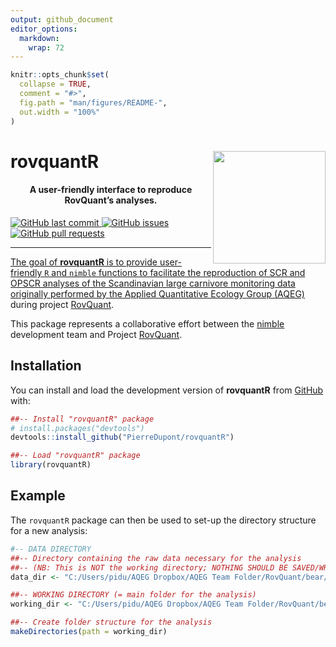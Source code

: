 ```yaml
---
output: github_document
editor_options: 
  markdown: 
    wrap: 72
---
```


<!-- README.md is generated from README.Rmd. Please edit that file -->

```r
knitr::opts_chunk$set(
  collapse = TRUE,
  comment = "#>",
  fig.path = "man/figures/README-",
  out.width = "100%"
)
```

# rovquantR <a href="https://www.nmbu.no/en/research/projects/rovquant"><img src="man/figures/RovQuant.png" align="right" height="180"/></a>

<h4 align="center">

A user-friendly interface to reproduce RovQuant's analyses.

</h4>

<!-- badges: start -->

<p align="center">

<a href="https://github.com/PierreDupont/rovquantR/commits/master">
<img src="https://img.shields.io/github/last-commit/PierreDupont/rovquantR.svg?style=flat-square&amp;logo=github&amp;logoColor=white" alt="GitHub last commit"/>
<a href="https://github.com/PierreDupont/rovquantR/issues">
<img src="https://img.shields.io/github/issues-raw/PierreDupont/rovquantR.svg?style=flat-square&amp;logo=github&amp;logoColor=white" alt="GitHub issues"/>
<a href="https://github.com/PierreDupont/rovquantR/pulls">
<img src="https://img.shields.io/github/issues-pr-raw/PierreDupont/rovquantR.svg?style=flat-square&amp;logo=github&amp;logoColor=white" alt="GitHub pull requests"/>

</p>

<!-- badges: end -->

<!-- <p align="center"> -->

<!--   <a href="#installation">Installation</a> • -->

<!--   <a href="#example">Example</a> • -->

<!--   <a href="#goodrm">Good Readme</a>  -->

<!-- </p> -->

------------------------------------------------------------------------

The goal of **rovquantR** is to provide user-friendly `R` and `nimble` functions to facilitate the reproduction of SCR and OPSCR analyses of the Scandinavian large carnivore monitoring data originally performed by the [Applied Quantitative Ecology Group (AQEG)](https://www.nmbu.no/en/research/groups/applied-quantitative-ecology-group-aqeg) during project [RovQuant](https://www.nmbu.no/forside/en/projects/rovquant).

This package represents a collaborative effort between the [nimble](https://r-nimble.org/) development team and Project [RovQuant](https://www.nmbu.no/forside/en/projects/rovquant).

## Installation

You can install and load the development version of **rovquantR** from
[GitHub](https://github.com/) with:

```r
##-- Install "rovquantR" package
# install.packages("devtools")
devtools::install_github("PierreDupont/rovquantR")

##-- Load "rovquantR" package
library(rovquantR)
```

## Example

The `rovquantR` package can then be used to set-up the directory
structure for a new analysis:

```r
#-- DATA DIRECTORY
##-- Directory containing the raw data necessary for the analysis
##-- (NB: This is NOT the working directory; NOTHING SHOULD BE SAVED/WRITTEN IN THIS DIRECTORY)
data_dir <- "C:/Users/pidu/AQEG Dropbox/AQEG Team Folder/RovQuant/bear/2023/RovQuant_test/Data"

##-- WORKING DIRECTORY (= main folder for the analysis)
working_dir <- "C:/Users/pidu/AQEG Dropbox/AQEG Team Folder/RovQuant/bear/2023/RovQuant_test/test2"

##-- Create folder structure for the analysis
makeDirectories(path = working_dir)
```



<!-- ## Good Readme -->

<!-- What is special about using `README.Rmd` instead of just `README.md`? You can include R chunks like so: -->

<!-- ```{r cars} -->

<!-- summary(cars) -->

<!-- ``` -->

<!-- You'll still need to render `README.Rmd` regularly, to keep `README.md` up-to-date. `devtools::build_readme()` is handy for this. -->

<!-- You can also embed plots, for example: -->

<!-- ```{r pressure, echo = FALSE} -->

<!-- plot(pressure) -->

<!-- ``` -->

<!-- In that case, don't forget to commit and push the resulting figure files, so they display on GitHub and CRAN. -->
